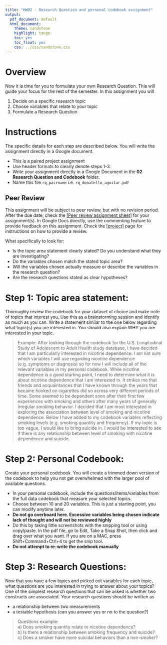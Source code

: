 ```yaml
---
title: "HW02 - Research Question and personal codebook assignment"
output:
  pdf_document: default
  html_document:
    theme: sandstone
    highlight: tango
    toc: yes
    toc_float: yes
    css: ../css/sandstone.css
---
```


# Overview

Now it is time for you to formulate your own Research Question. This will guide your focus for the rest of the semester. In this assignment you will

1. Decide on a specific research topic
2. Choose variables that relate to your topic
3. Formulate a Research Question


# Instructions
The specific details for each step are described below. You will write the assignment directly in a Google document. 

* This is a paired project assignment
* Use header formats to clearly denote steps 1-3.
* Write your assignment directly in a Google Document in the **02 Research Question and Codebook** folder. 
* Name this file `rq_pairname` i.e. `rq_donatello_aguilar.pdf` 

## Peer Review
This assignment will be subject to peer review, but with no revision period. 
After the due date, check the [[Peer review assignment sheet]](https://docs.google.com/spreadsheets/d/1NiObY57XpWdaFzPfOMS4HpsvRYml3PikLvYyIxxxDJg/edit?usp=sharing) for your assignment(s). 
In Google Docs directly, use the commenting feature to provide feedback on this assignment. 
Check the [[project]](../project.html) page for instructions on how to provide a review. 

What specifically to look for: 

* Is the topic area statement clearly stated? Do you understand what they are investigating? 
* Do the variables chosen match the stated topic area? 
* Will the variables chosen actually measure or describe the variables in the research question? 
* Are the research questions stated as clear hypotheses? 


# Step 1: Topic area statement: 
Thoroughly review the codebook for your dataset of choice and make note of topics that interest you. Use this as a brainstorming session and identify as much as you can. Write a statement similar to the one below regarding what topic(s) you are interested in. You should also explain WHY you are interested in your topic. 

> Example:
After looking through the codebook for the U.S. Longitudinal Study of Adolescent to Adult Health study database, I have decided that I am particularly interested in nicotine dependence. I am not sure which variables I will use regarding nicotine dependence (e.g. symptoms or diagnosis) so for now I will include all of the relevant variables in my personal codebook. While nicotine dependence is a good starting point, I need to determine what it is about nicotine dependence that I am interested in. It strikes me that friends and acquaintances that I have known through the years that became hooked on cigarettes did so across very different periods of time. Some seemed to be dependent soon after their first few experiences with smoking and others after many years of generally irregular smoking behavior. I decided that I am most interested in exploring the association between level of smoking and nicotine dependence. Below I have added to my codebook variables reflecting smoking levels (e.g. smoking quantity and frequency). If my topic is too vague, I would like to bring suicide in. I would be interested to see if there is any relationship between level of smoking with nicotine dependence and suicide.


# Step 2: Personal Codebook: 
Create your personal codebook. You will create a trimmed down version of the codebook to help you not get overwhelmed with the larger pool of available questions. 

* In your personal codebook, include the questions/items/variables from the full data codebook that measure your selected topics. 
* Choose between 10 and 20 variables. This is just a starting point, you can modify anytime later. 
* **Do not go overboard here. Excessive variables being chosen indicate lack of thought and will not be reviewed highly**
* Do this by taking little screenshots with the snipping tool or using copy/paste. In the pdf file, go to Edit, Take a Snap Shot, then click and drag over what you want. If you are on a MAC, press Shift+Command+Ctrl+4 to get the snip tool.
* **Do not attempt to re-write the codebook manually**


# Step 3: Research Questions: 

Now that you have a few topics and picked out variables for each topic, what questions are you interested in trying to answer about your topics? One of the simplest research questions that can be asked is whether two constructs are associated.
Your research questions should be written as 

* a relationship between two measurements
* a testable hypothesis (can you answer yes or no to the question?)


> Questions example:  
> a) Does smoking quantity relate to nicotine dependence?  
> b) Is there a relationship between smoking frequency and suicide?  
> c) Does a smoker have more suicidal behaviors than a non-smoker?  





    
    
